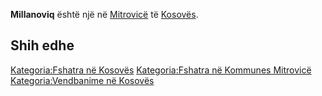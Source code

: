 {{Fshat në 
 | Emri                = Millanoviq
 | EmriAlt                = 
 | NAME_SHORT_FORM=      
 | NAME_GENERIC=      
 | NAME_SORT_NAME_RO=      MILLANOVIQ
 | FULL_NAME_RO = Millanoviq
 | FULL_NAME_ND_RO=Millanoviq
 | SORT_NAME_RG=MILLANOVIQ
 | FULL_NAME_RG=Millanoviq
 | FULL_NAME_ND_RG=Millanoviq
 | SRP_NAME_SHORT_FORM=      
 | SRP_NAME_GENERIC=      
 | SRP_NAME_SORT_NAME_RO=      
 | SRP_FULL_NAME_RO = 
 | SRP_FULL_NAME_ND_RO=
 | SRP_SORT_NAME_RG=
 | SRP_FULL_NAME_RG=
 | SRP_FULL_NAME_ND_RG=
 | Emri (Rasa dhanore) = 
 | Figura              = 
 | Shteti              = Kosovo
 | Komuna              = Mitrovicë
 | Kodi postar         = 
 | Sipërfaqja          = 

 | Popullsia           = 

 | Regj. i popullsisë  = 
 | Dend. e popullsisë  = 
 | Faqja zyrtare       = 
 <!--- Koordinatat ----> 
 | Gjerësia            = 42.421667
 | Gjatësia            = 20.712778
 | Lartësia            = 
}}
'''Millanoviq''' është një [[]] në [[Mitrovicë]] të [[Kosovës]].

<!-- == Gjeografia == -->
<!-- == Historia == -->
<!-- == Demografia == -->
== Shih edhe ==
{{Komuna Mitrovicë}}
{{Kosovo-Administrata-Cung}}

[[Kategoria:Fshatra në Kosovës]]
[[Kategoria:Fshatra në Kommunes Mitrovicë]]
[[Kategoria:Vendbanime në Kosovës]]